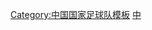 {{National squad
 | name      = 1976年亚洲杯足球赛中国参赛名单
 | bg        = #EE1C25
 | fg        = yellow
 | bordercolor = yellow
 | country   = CHN
 | team link = 中国国家足球队
 | title     = 中国队参赛名单
 | flag      = the People's Republic of China
 | comp link = 亚洲杯足球赛
 | comp      = 1976年亚洲杯足球赛（季军）
 | p1        = [[胡之刚]]
 | p2        = [[戚务生]] <small>([[隊長 (足球)|c]])</small>
 | p3        = [[关至锐]]
 | p4        = [[迟尚斌]]
 | p5        = [[相恒庆]]
 | p6        = [[何佳]]
 | p7        = [[陈熙荣]]
 | p8        = [[李国宁]]
 | p9        = [[王积连]]
 | p10        = [[容志行]]
 | p11        = [[杜智仁]]
 | p12        = [[李富胜]]
 | p13        = [[蔡锦标]]
 | p14        = [[张群 (足球运动员)|张群]]
 | p15        = [[张义明]]
 | p16        = [[杨安利]]
 | p17        = [[于景连]]
 | p18        = [[李惟淼]]
 | coach     = [[年维泗]]
}}<noinclude>
[[Category:中国国家足球队模板]]
[[Category:中国国家足球队运动员|中]]
</noinclude>
